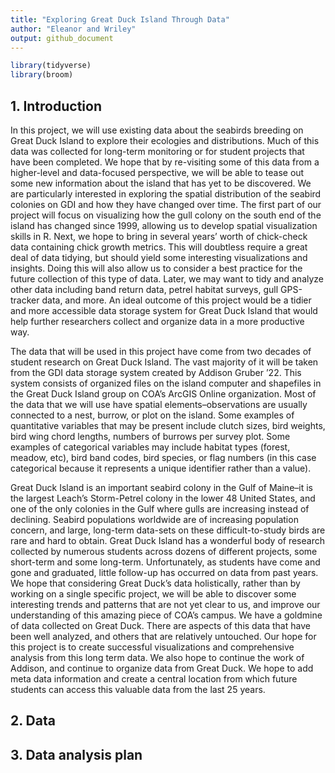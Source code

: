 ```yaml
---
title: "Exploring Great Duck Island Through Data"
author: "Eleanor and Wriley"
output: github_document
---
```


```r
library(tidyverse)
library(broom)
```

## 1. Introduction

In this project, we will use existing data about the seabirds breeding on Great Duck Island to explore their ecologies and distributions. Much of this data was collected for long-term monitoring or for student projects that have been completed. We hope that by re-visiting some of this data from a higher-level and data-focused perspective, we will be able to tease out some new information about the island that has yet to be discovered. We are particularly interested in exploring the spatial distribution of the seabird colonies on GDI and how they have changed over time. The first part of our project will focus on visualizing how the gull colony on the south end of the island has changed since 1999, allowing us to develop spatial visualization skills in R. Next, we hope to bring in several years' worth of chick-check data containing chick growth metrics. This will doubtless require a great deal of data tidying, but should yield some interesting visualizations and insights. Doing this will also allow us to consider a best practice for the future collection of this type of data. Later, we may want to tidy and analyze other data including band return data, petrel habitat surveys, gull GPS-tracker data, and more. An ideal outcome of this project would be a tidier and more accessible data storage system for Great Duck Island that would help further researchers collect and organize data in a more productive way. 

The data that will be used in this project have come from two decades of student research on Great Duck Island. The vast majority of it will be taken from the GDI data storage system created by Addison Gruber '22. This system consists of organized files on the island computer and shapefiles in the Great Duck Island group on COA's ArcGIS Online organization. Most of the data that we will use have spatial elements--observations are usually connected to a nest, burrow, or plot on the island. Some examples of quantitative variables that may be present include clutch sizes, bird weights, bird wing chord lengths, numbers of burrows per survey plot. Some examples of categorical variables may include habitat types (forest, meadow, etc), bird band codes, bird species, or flag numbers (in this case categorical because it represents a unique identifier rather than a value).

Great Duck Island is an important seabird colony in the Gulf of Maine--it is the largest Leach's Storm-Petrel colony in the lower 48 United States, and one of the only colonies in the Gulf where gulls are increasing instead of declining. Seabird populations worldwide are of increasing population concern, and large, long-term data-sets on these difficult-to-study birds are rare and hard to obtain. Great Duck Island has a wonderful body of research collected by numerous students across dozens of different projects, some short-term and some long-term. Unfortunately, as students have come and gone and graduated, little follow-up has occurred on data from past years. We hope that considering Great Duck's data holistically, rather than by working on a single specific project, we will be able to discover some interesting trends and patterns that are not yet clear to us, and improve our understanding of this amazing piece of COA's campus. We have a goldmine of data collected on Great Duck. There are aspects of this data that have been well analyzed, and others that are relatively untouched. Our hope for this project is to create successful visualizations and comprehensive analysis from this long term data. We also hope to continue the work of Addison, and continue to organize data from Great Duck. We hope to add meta data information and create a central location from which future students can access this valuable data from the last 25 years.


## 2. Data



## 3. Data analysis plan



